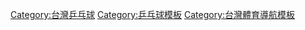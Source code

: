 {{Navbox
| name  = 台灣桌球
| title = {{flagicon|TWN}}{{flagicon|TPE}} -{zh-hans:台湾乒乓球;zh-hk:臺灣乒乓球;zh-mo:臺灣乒乓球;zh-tw:台灣桌球}-
|listclass = hlist
| state = autocollapse

|titlestyle = background:MistyRose;
|groupstyle = background:snow;
|belowstyle = background:MistyRose;

|group1 = 代表團
|list1  =
* [[中華台北]]

|group2 = 著名運動員
|list2  =
* [[張雁書]]
* [[陳建安]]
* [[陳靜 (乒乓球運動員)|陳靜]]
* [[陳寶貝]]
* [[徐競]]
* [[童飛鳴]]
* [[蔣澎龍]]
* [[江宏傑]]
* [[黃聖盛]]
* [[江彩雲]]
* [[莊智淵]]
* [[李國定]]
* [[陳思羽]]
* [[鄭先知]]
* [[鄭怡靜]]
* [[林佳慧]]
* [[劉馨尹]]
* [[吴志祺]]
* [[林昀儒]]
* [[黄怡桦]]
|belowclass= hlist
|below= 
* [[:Category:台灣乒乓球運動員]]
}}<noinclude>
[[Category:台灣乒乓球]]
[[Category:乒乓球模板]]
[[Category:台灣體育導航模板]]
</noinclude>